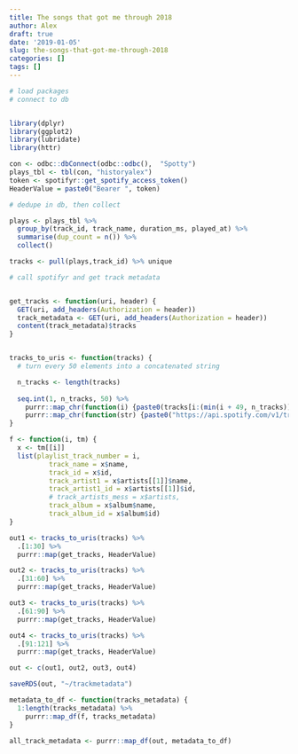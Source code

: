 ```yaml
---
title: The songs that got me through 2018
author: Alex
draft: true
date: '2019-01-05'
slug: the-songs-that-got-me-through-2018
categories: []
tags: []
---
```


```r
# load packages
# connect to db


library(dplyr)
library(ggplot2)
library(lubridate)
library(httr)

con <- odbc::dbConnect(odbc::odbc(),  "Spotty")
plays_tbl <- tbl(con, "historyalex")
token <- spotifyr::get_spotify_access_token()
HeaderValue = paste0("Bearer ", token)

```

```r
# dedupe in db, then collect

plays <- plays_tbl %>%
  group_by(track_id, track_name, duration_ms, played_at) %>%
  summarise(dup_count = n()) %>%
  collect()
```

```r
tracks <- pull(plays,track_id) %>% unique

# call spotifyr and get track metadata


get_tracks <- function(uri, header) {
  GET(uri, add_headers(Authorization = header))
  track_metadata <- GET(uri, add_headers(Authorization = header))
  content(track_metadata)$tracks
}


tracks_to_uris <- function(tracks) {
  # turn every 50 elements into a concatenated string

  n_tracks <- length(tracks)
  
  seq.int(1, n_tracks, 50) %>%
    purrr::map_chr(function(i) {paste0(tracks[i:(min(i + 49, n_tracks))], collapse = ",")}) %>%
    purrr::map_chr(function(str) {paste0("https://api.spotify.com/v1/tracks/?ids=",str)})
}
```





```r
f <- function(i, tm) {
  x <- tm[[i]]
  list(playlist_track_number = i,
          track_name = x$name,
          track_id = x$id,
          track_artist1 = x$artists[[1]]$name,
          track_artist1_id = x$artists[[1]]$id,
          # track_artists_mess = x$artists,
          track_album = x$album$name,
          track_album_id = x$album$id)
}
```

```r
out1 <- tracks_to_uris(tracks) %>%
  .[1:30] %>%
  purrr::map(get_tracks, HeaderValue)

out2 <- tracks_to_uris(tracks) %>%
  .[31:60] %>%
  purrr::map(get_tracks, HeaderValue)

out3 <- tracks_to_uris(tracks) %>%
  .[61:90] %>%
  purrr::map(get_tracks, HeaderValue)

out4 <- tracks_to_uris(tracks) %>%
  .[91:121] %>%
  purrr::map(get_tracks, HeaderValue)

out <- c(out1, out2, out3, out4)

saveRDS(out, "~/trackmetadata")
```



```r
metadata_to_df <- function(tracks_metadata) {
  1:length(tracks_metadata) %>%
    purrr::map_df(f, tracks_metadata)
}

all_track_metadata <- purrr::map_df(out, metadata_to_df)
```
